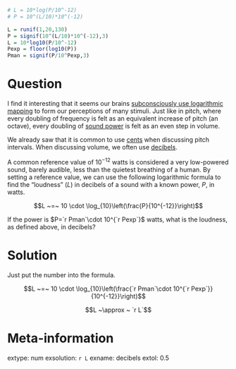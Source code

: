 ```r
# L = 10*log(P/10^-12)
# P = 10^(L/10)*10^(-12)

L = runif(1,20,130)
P = signif(10^(L/10)*10^(-12),3)
L = 10*log10(P/10^-12)
Pexp = floor(log10(P))
Pman = signif(P/10^Pexp,3)

```


Question
========

I find it interesting that it seems our brains [subconsciously use logarithmic mapping](https://en.wikipedia.org/wiki/Weber%E2%80%93Fechner_law) to form our perceptions of many stimuli. Just like in pitch, where every doubling of frequency is felt as an equivalent increase of pitch (an octave), every doubling of [sound power](https://en.wikipedia.org/wiki/Sound_power) is felt as an even step in volume.

We already saw that it is common to use [cents](https://en.wikipedia.org/wiki/Cent_(music)) when discussing pitch intervals. When discussing volume, we often use [decibels](https://en.wikipedia.org/wiki/Decibel).

A common reference value of $10^{-12}$ watts is considered a very low-powered sound, barely audible, less than the quietest breathing of a human. By setting a reference value, we can use the following logarithmic formula to find the "loudness" ($L$) in decibels of a sound with a known power, $P$, in watts.

$$L ~=~ 10 \cdot \log_{10}\left(\frac{P}{10^{-12}}\right)$$

If the power is $P=`r Pman`\cdot 10^{`r Pexp`}$ watts, what is the loudness, as defined above, in decibels?


Solution
========

Just put the number into the formula.


$$L ~=~ 10 \cdot \log_{10}\left(\frac{`r Pman`\cdot 10^{`r Pexp`}}{10^{-12}}\right)$$


$$L ~\approx ~ `r L`$$



Meta-information
============
extype: num
exsolution: `r L`
exname: decibels
extol: 0.5